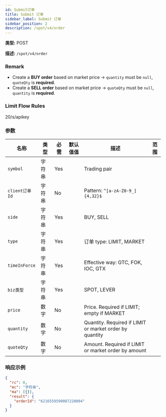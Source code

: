 ```yaml
---
id: Submit订单
title: Submit 订单
sidebar_label: Submit 订单
sidebar_position: 2
description: /spot/v4/order
---
```


**类型:** POST

**描述:** `/spot/v4/order`

### Remark

- Create a **BUY order** based on market price → `quantity` must be `null`, `quoteQty` is **required**.
- Create a **SELL order** based on market price → `quoteQty` must be `null`, `quantity` is **required**.

### Limit Flow Rules

20/s/apikey

### 参数

| 名称 | 类型 | 必需 | 默认值值 | 描述 | 范围 |
| --- | --- | --- | --- | --- | --- |
| `symbol` | 字符串 | Yes |  | Trading pair |  |
| `client订单Id` | 字符串 | No |  | Pattern: `^[a-zA-Z0-9_]{4,32}$` |  |
| `side` | 字符串 | Yes |  | BUY, SELL |  |
| `type` | 字符串 | Yes |  | 订单 type: LIMIT, MARKET |  |
| `timeInForce` | 字符串 | Yes |  | Effective way: GTC, FOK, IOC, GTX |  |
| `biz类型` | 字符串 | Yes |  | SPOT, LEVER |  |
| `price` | 数字 | No |  | Price. Required if LIMIT; empty if MARKET |  |
| `quantity` | 数字 | No |  | Quantity. Required if LIMIT or market order by quantity |  |
| `quoteQty` | 数字 | No |  | Amount. Required if LIMIT or market order by amount |  |

### 响应示例

```json title="Response"
{
  "rc": 0,
  "mc": "字符串",
  "ma": [{}],
  "result": {
    "orderId": "6216559590087220004"
  }
}
```
